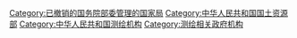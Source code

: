 {{Catmore}}
[[Category:已撤销的国务院部委管理的国家局|Category:已撤销的国务院部委管理的国家局]]
[[Category:中华人民共和国国土资源部|Category:中华人民共和国国土资源部]]
[[Category:中华人民共和国测绘机构|Category:中华人民共和国测绘机构]]
[[Category:测绘相关政府机构|Category:测绘相关政府机构]]